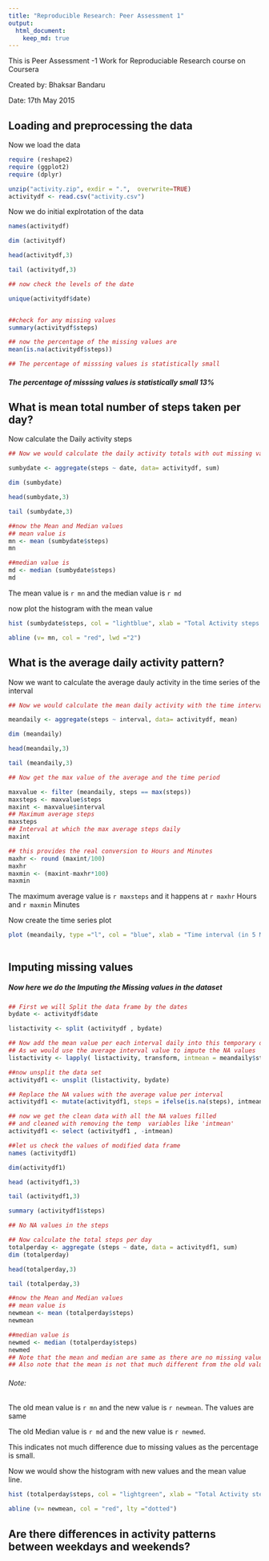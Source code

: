```yaml
---
title: "Reproducible Research: Peer Assessment 1"
output: 
  html_document:
    keep_md: true
---
```

 This is Peer Assessment -1 Work for 
 Reproduciable Research course on Coursera
 
 Created by: Bhaksar Bandaru

 Date: 17th May 2015


## Loading and preprocessing the data

Now we load the data 

```r
require (reshape2)
require (ggplot2)
require (dplyr)

unzip("activity.zip", exdir = ".",  overwrite=TRUE)
activitydf <- read.csv("activity.csv")

```
 

Now we do initial explrotation of the data

```r

names(activitydf) 

dim (activitydf)

head(activitydf,3)

tail (activitydf,3)

## now check the levels of the date

unique(activitydf$date)


##check for any missing values
summary(activitydf$steps)

## now the percentage of the missing values are 
mean(is.na(activitydf$steps))

## The percentage of misssing values is statistically small 

```
##### The percentage of misssing values is statistically small 13%

## What is mean total number of steps taken per day?

Now calculate the Daily activity steps 

```r

## Now we would calculate the daily activity totals with out missing value 

sumbydate <- aggregate(steps ~ date, data= activitydf, sum)

dim (sumbydate)

head(sumbydate,3)

tail (sumbydate,3)

##now the Mean and Median values
## mean value is 
mn <- mean (sumbydate$steps)
mn 

##median value is 
md <- median (sumbydate$steps)
md


```
The mean value is `r mn` and the median value is `r md` 

now plot the histogram with the mean value

```r


hist (sumbydate$steps, col = "lightblue", xlab = "Total Activity steps per day", main ="Histogram of Total Steps per Day" )

abline (v= mn, col = "red", lwd ="2")


```

## What is the average daily activity pattern?

Now we want to calculate the average dauly activity in the time series of the interval

```r

## Now we would calculate the mean daily activity with the time interval 

meandaily <- aggregate(steps ~ interval, data= activitydf, mean)

dim (meandaily)

head(meandaily,3)

tail (meandaily,3)

## Now get the max value of the average and the time period

maxvalue <- filter (meandaily, steps == max(steps))
maxsteps <- maxvalue$steps
maxint <- maxvalue$interval
## Maximum average steps
maxsteps
## Interval at which the max average steps daily
maxint

## this provides the real conversion to Hours and Minutes
maxhr <- round (maxint/100)
maxhr
maxmin <- (maxint-maxhr*100)
maxmin


```
The maximum average value is `r maxsteps` and it happens at `r maxhr` Hours and `r maxmin` Minutes

Now create the time series plot
 
```r


plot (meandaily, type ="l", col = "blue", xlab = "Time interval (in 5 Min) ", ylab = "Average steps per Day", main ="Time series plot of Average Steps per Day" )



```


## Imputing missing values

##### Now here we do the Imputing the Missing values in the dataset

```r

## First we will Split the data frame by the dates
bydate <- activitydf$date

listactivity <- split (activitydf , bydate)

## Now add the mean value per each interval daily into this temporary data set
## As we would use the average interval value to impute the NA values 
listactivity <- lapply( listactivity, transform, intmean = meandaily$steps)

##now unsplit the data set 
activitydf1 <- unsplit (listactivity, bydate)

## Replace the NA values with the average value per interval
activitydf1 <- mutate(activitydf1, steps = ifelse(is.na(steps), intmean,steps))

## now we get the clean data with all the NA values filled 
## and cleaned with removing the temp  variables like 'intmean'
activitydf1 <- select (activitydf1 , -intmean)

##let us check the values of modified data frame
names (activitydf1)

dim(activitydf1)

head (activitydf1,3)

tail (activitydf1,3)

summary (activitydf1$steps)

## No NA values in the steps

## Now calculate the total steps per day 
totalperday <- aggregate (steps ~ date, data = activitydf1, sum)
dim (totalperday)

head(totalperday,3)

tail (totalperday,3)

##now the Mean and Median values
## mean value is 
newmean <- mean (totalperday$steps)
newmean 

##median value is 
newmed <- median (totalperday$steps)
newmed
## Note that the mean and median are same as there are no missing values
## Also note that the mean is not that much different from the old value

```

###### Note: 

The old mean value is `r mn` and the new value is `r newmean`. The values are same

The old Median value is `r md` and the new value is `r newmed`.

This indicates not much difference due to missing values as the percentage is small.

Now we would show the histogram with new values and the mean value line.

```r


hist (totalperday$steps, col = "lightgreen", xlab = "Total Activity steps per day", main ="New Histogram of Total Steps per Day" )

abline (v= newmean, col = "red", lty ="dotted")


```


## Are there differences in activity patterns between weekdays and weekends?
